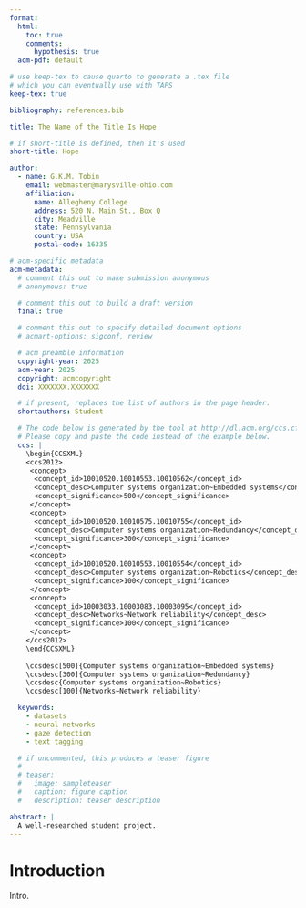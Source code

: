 ```yaml
---
format:
  html:
    toc: true
    comments:
      hypothesis: true
  acm-pdf: default

# use keep-tex to cause quarto to generate a .tex file
# which you can eventually use with TAPS
keep-tex: true

bibliography: references.bib

title: The Name of the Title Is Hope

# if short-title is defined, then it's used
short-title: Hope

author:
  - name: G.K.M. Tobin
    email: webmaster@marysville-ohio.com
    affiliation:
      name: Allegheny College
      address: 520 N. Main St., Box Q
      city: Meadville
      state: Pennsylvania
      country: USA
      postal-code: 16335

# acm-specific metadata
acm-metadata:
  # comment this out to make submission anonymous
  # anonymous: true

  # comment this out to build a draft version
  final: true

  # comment this out to specify detailed document options
  # acmart-options: sigconf, review  

  # acm preamble information
  copyright-year: 2025
  acm-year: 2025
  copyright: acmcopyright
  doi: XXXXXXX.XXXXXXX

  # if present, replaces the list of authors in the page header.
  shortauthors: Student

  # The code below is generated by the tool at http://dl.acm.org/ccs.cfm.
  # Please copy and paste the code instead of the example below.
  ccs: |
    \begin{CCSXML}
    <ccs2012>
     <concept>
      <concept_id>10010520.10010553.10010562</concept_id>
      <concept_desc>Computer systems organization~Embedded systems</concept_desc>
      <concept_significance>500</concept_significance>
     </concept>
     <concept>
      <concept_id>10010520.10010575.10010755</concept_id>
      <concept_desc>Computer systems organization~Redundancy</concept_desc>
      <concept_significance>300</concept_significance>
     </concept>
     <concept>
      <concept_id>10010520.10010553.10010554</concept_id>
      <concept_desc>Computer systems organization~Robotics</concept_desc>
      <concept_significance>100</concept_significance>
     </concept>
     <concept>
      <concept_id>10003033.10003083.10003095</concept_id>
      <concept_desc>Networks~Network reliability</concept_desc>
      <concept_significance>100</concept_significance>
     </concept>
    </ccs2012>
    \end{CCSXML}
    
    \ccsdesc[500]{Computer systems organization~Embedded systems}
    \ccsdesc[300]{Computer systems organization~Redundancy}
    \ccsdesc{Computer systems organization~Robotics}
    \ccsdesc[100]{Networks~Network reliability}

  keywords:
    - datasets
    - neural networks
    - gaze detection
    - text tagging

  # if uncommented, this produces a teaser figure
  #
  # teaser:
  #   image: sampleteaser
  #   caption: figure caption
  #   description: teaser description

abstract: |
  A well-researched student project.
---
```


# Introduction

Intro.
